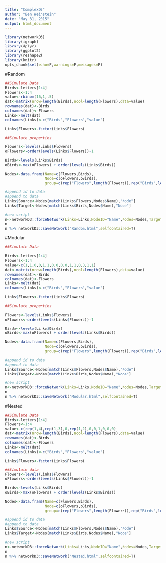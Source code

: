 ```yaml
---
title: "ComplexD3"
author: "Ben Weinstein"
date: "May 31, 2015"
output: html_document
---
```


```r
library(networkD3)
library(igraph)
library(dplyr)
library(ggplot2)
library(reshape2)
library(knitr)
opts_chunk$set(echo=F,warnings=F,messages=F)
```

#Random

```r

##Simulate Data
Birds<-letters[1:4]
Flowers<-1:4
value<-rbinom(16,1,.5)
dat<-matrix(nrow=length(Birds),ncol=length(Flowers),data=value)
rownames(dat)<-Birds
colnames(dat)<-Flowers
Links<-melt(dat)
colnames(Links)<-c("Birds","Flowers","value")

Links$Flowers<-factor(Links$Flowers)
```

```r
##Simulate properties

Flowers<-levels(Links$Flowers)
oFlowers<-order(levels(Links$Flowers))-1

Birds<-levels(Links$Birds)
oBirds<-max(oFlowers) + order(levels(Links$Birds))

Nodes<-data.frame(Name=c(Flowers,Birds),
                  Node=c(oFlowers,oBirds),
                  group=c(rep("Flowers",length(Flowers)),rep("Birds",length(Birds))))

#append id to data
#append to data
Links$Source<-Nodes[match(Links$Flowers,Nodes$Name),"Node"]
Links$Target<-Nodes[match(Links$Birds,Nodes$Name),"Node"]

#new script
n<-networkD3::forceNetwork(Links=Links,NodeID="Name",Nodes=Nodes,Target="Target",Value="value",Source="Source",Group="group",charge = -500,colourScale = "d3.scale.category10()",height=200,width=500) 
n
n %>% networkD3::saveNetwork("Random.html",selfcontained=T)
```

#Modular 

```r
##Simulate Data

Birds<-letters[1:4]
Flowers<-1:4
value<-c(1,1,0,0,1,1,0,0,0,0,1,1,0,0,1,1)
dat<-matrix(nrow=length(Birds),ncol=length(Flowers),data=value)
rownames(dat)<-Birds
colnames(dat)<-Flowers
Links<-melt(dat)
colnames(Links)<-c("Birds","Flowers","value")

Links$Flowers<-factor(Links$Flowers)
```

```r
##Simulate properties

Flowers<-levels(Links$Flowers)
oFlowers<-order(levels(Links$Flowers))-1

Birds<-levels(Links$Birds)
oBirds<-max(oFlowers) + order(levels(Links$Birds))

Nodes<-data.frame(Name=c(Flowers,Birds),
                  Node=c(oFlowers,oBirds),
                  group=c(rep("Flowers",length(Flowers)),rep("Birds",length(Birds))))

#append id to data
#append to data
Links$Source<-Nodes[match(Links$Flowers,Nodes$Name),"Node"]
Links$Target<-Nodes[match(Links$Birds,Nodes$Name),"Node"]

#new script
n<-networkD3::forceNetwork(Links=Links,NodeID="Name",Nodes=Nodes,Target="Target",Value="value",Source="Source",Group="group",charge = -500,colourScale = "d3.scale.category10()",height=200) 
n
n %>% networkD3::saveNetwork("Modular.html",selfcontained=T)
```


#Nested

```r
##Simulate Data
Birds<-letters[1:4]
Flowers<-1:4
value<-c(rep(1,4),rep(1,3),0,rep(1,2),0,0,1,0,0,0)
dat<-matrix(nrow=length(Birds),ncol=length(Flowers),data=value)
rownames(dat)<-Birds
colnames(dat)<-Flowers
Links<-melt(dat)
colnames(Links)<-c("Birds","Flowers","value")

Links$Flowers<-factor(Links$Flowers)
```

```r
##Simulate data
Flowers<-levels(Links$Flowers)
oFlowers<-order(levels(Links$Flowers))-1

Birds<-levels(Links$Birds)
oBirds<-max(oFlowers) + order(levels(Links$Birds))

Nodes<-data.frame(Name=c(Flowers,Birds),
                  Node=c(oFlowers,oBirds),
                  group=c(rep("Flowers",length(Flowers)),rep("Birds",length(Birds))))

#append id to data
#append to data
Links$Source<-Nodes[match(Links$Flowers,Nodes$Name),"Node"]
Links$Target<-Nodes[match(Links$Birds,Nodes$Name),"Node"]

#new script
n<-networkD3::forceNetwork(Links=Links,NodeID="Name",Nodes=Nodes,Target="Target",Value="value",Source="Source",Group="group",charge = -500,colourScale = "d3.scale.category10()",height=200) 
n
n %>% networkD3::saveNetwork("Nested.html",selfcontained=T)
```
